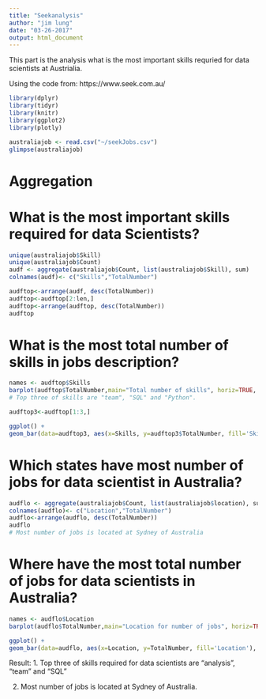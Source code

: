 ---
title: "Seekanalysis"
author: "jim lung"
date: "03-26-2017"
output: html_document
---

This part is the analysis what is the most important skills requried for data scientists at Austrialia.

Using the code from: https://www.seek.com.au/

```{r}
library(dplyr)
library(tidyr)
library(knitr)
library(ggplot2)
library(plotly)

australiajob <- read.csv("~/seekJobs.csv")
glimpse(australiajob)

```


# Aggregation

# What is the most important skills required for data Scientists?
```{r }

unique(australiajob$Skill)
unique(australiajob$Count)
audf <- aggregate(australiajob$Count, list(australiajob$Skill), sum)
colnames(audf)<- c("Skills","TotalNumber")

audftop<-arrange(audf, desc(TotalNumber))
audftop<-audftop[2:len,]
audftop<-arrange(audftop, desc(TotalNumber))
audftop
```

# What is the most total number of skills in jobs description?
```{r }
names <- audftop$Skills
barplot(audftop$TotalNumber,main="Total number of skills", horiz=TRUE, names.arg=names, las=1, cex.axis=0.5, cex.names = 0.5)
# Top three of skills are "team", "SQL" and "Python".
```

```{r }
audftop3<-audftop[1:3,]

ggplot() +
geom_bar(data=audftop3, aes(x=Skills, y=audftop3$TotalNumber, fill='Skills'), stat = "identity")

```


# Which states have most number of jobs for data scientist in Australia?
```{r }

audflo <- aggregate(australiajob$Count, list(australiajob$location), sum)
colnames(audflo)<- c("Location","TotalNumber")
audflo<-arrange(audflo, desc(TotalNumber))
audflo
# Most number of jobs is located at Sydney of Australia
```

# Where have the most total number of jobs for data scientists in Australia?
```{r }
names <- audflo$Location
barplot(audflo$TotalNumber,main="Location for number of jobs", horiz=TRUE, names.arg=names, las=1, cex.axis=0.5, cex.names = 0.5)

```

```{r }
ggplot() +
geom_bar(data=audflo, aes(x=Location, y=TotalNumber, fill='Location'), stat = "identity")

```



Result:
1. Top three of skills required for data scientists are "analysis", "team" and "SQL"

2. Most number of jobs is located at Sydney of Australia.


